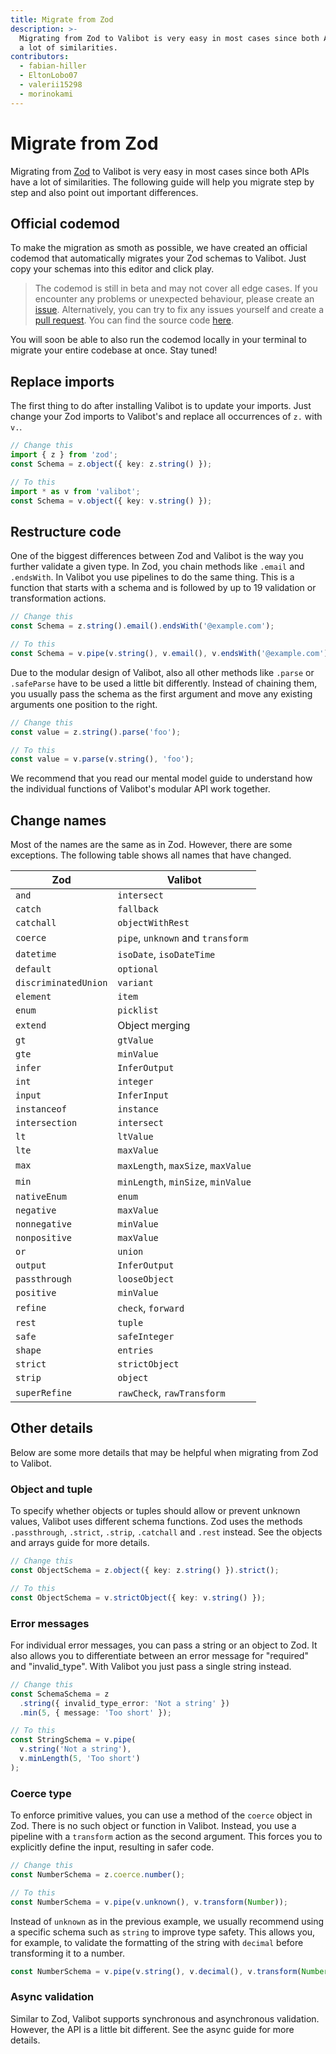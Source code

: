 ```yaml
---
title: Migrate from Zod
description: >-
  Migrating from Zod to Valibot is very easy in most cases since both APIs have
  a lot of similarities.
contributors:
  - fabian-hiller
  - EltonLobo07
  - valerii15298
  - morinokami
---
```



# Migrate from Zod

Migrating from [Zod](https://zod.dev/) to Valibot is very easy in most cases since both APIs have a lot of similarities. The following guide will help you migrate step by step and also point out important differences.

## Official codemod

To make the migration as smoth as possible, we have created an official codemod that automatically migrates your Zod schemas to Valibot. Just copy your schemas into this editor and click play.

> The codemod is still in beta and may not cover all edge cases. If you encounter any problems or unexpected behaviour, please create an [issue](https://github.com/fabian-hiller/valibot/issues/new). Alternatively, you can try to fix any issues yourself and create a [pull request](https://github.com/fabian-hiller/valibot/pulls). You can find the source code [here](https://github.com/fabian-hiller/valibot/tree/main/codemod/zod-to-valibot).

<CodemodEditor />

You will soon be able to also run the codemod locally in your terminal to migrate your entire codebase at once. Stay tuned!

## Replace imports

The first thing to do after <Link href="../installation/">installing</Link> Valibot is to update your imports. Just change your Zod imports to Valibot's and replace all occurrences of `z.` with `v.`.

```ts
// Change this
import { z } from 'zod';
const Schema = z.object({ key: z.string() });

// To this
import * as v from 'valibot';
const Schema = v.object({ key: v.string() });
```

## Restructure code

One of the biggest differences between Zod and Valibot is the way you further validate a given type. In Zod, you chain methods like `.email` and `.endsWith`. In Valibot you use <Link href="../pipelines/">pipelines</Link> to do the same thing. This is a function that starts with a schema and is followed by up to 19 validation or transformation actions.

```ts
// Change this
const Schema = z.string().email().endsWith('@example.com');

// To this
const Schema = v.pipe(v.string(), v.email(), v.endsWith('@example.com'));
```

Due to the modular design of Valibot, also all other methods like `.parse` or `.safeParse` have to be used a little bit differently. Instead of chaining them, you usually pass the schema as the first argument and move any existing arguments one position to the right.

```ts
// Change this
const value = z.string().parse('foo');

// To this
const value = v.parse(v.string(), 'foo');
```

We recommend that you read our <Link href="../mental-model/">mental model</Link> guide to understand how the individual functions of Valibot's modular API work together.

## Change names

Most of the names are the same as in Zod. However, there are some exceptions. The following table shows all names that have changed.

| Zod                  | Valibot                                                                                                                                     |
| -------------------- | ------------------------------------------------------------------------------------------------------------------------------------------- |
| `and`                | <Link href="/api/intersect/">`intersect`</Link>                                                                                             |
| `catch`              | <Link href="/api/fallback/">`fallback`</Link>                                                                                               |
| `catchall`           | <Link href="/api/objectWithRest/">`objectWithRest`</Link>                                                                                   |
| `coerce`             | <Link href="/api/pipe/">`pipe`</Link>, <Link href="/api/unknown/">`unknown`</Link> and <Link href="/api/transform/">`transform`</Link>      |
| `datetime`           | <Link href="/api/isoDate/">`isoDate`</Link>, <Link href="/api/isoDateTime/">`isoDateTime`</Link>                                            |
| `default`            | <Link href="/api/optional/">`optional`</Link>                                                                                               |
| `discriminatedUnion` | <Link href="/api/variant/">`variant`</Link>                                                                                                 |
| `element`            | `item`                                                                                                                                      |
| `enum`               | <Link href="/api/picklist/">`picklist`</Link>                                                                                               |
| `extend`             | <Link href="../intersections/#merge-objects">Object merging</Link>                                                                          |
| `gt`                 | <Link href="/api/gtValue/">`gtValue`</Link>                                                                                                 |
| `gte`                | <Link href="/api/minValue/">`minValue`</Link>                                                                                               |
| `infer`              | <Link href="/api/InferOutput/">`InferOutput`</Link>                                                                                         |
| `int`                | <Link href="/api/integer/">`integer`</Link>                                                                                                 |
| `input`              | <Link href="/api/InferInput/">`InferInput`</Link>                                                                                           |
| `instanceof`         | <Link href="/api/instance/">`instance`</Link>                                                                                               |
| `intersection`       | <Link href="/api/intersect/">`intersect`</Link>                                                                                             |
| `lt`                 | <Link href="/api/ltValue/">`ltValue`</Link>                                                                                                 |
| `lte`                | <Link href="/api/maxValue/">`maxValue`</Link>                                                                                               |
| `max`                | <Link href="/api/maxLength/">`maxLength`</Link>, <Link href="/api/maxSize/">`maxSize`</Link>, <Link href="/api/maxValue/">`maxValue`</Link> |
| `min`                | <Link href="/api/minLength/">`minLength`</Link>, <Link href="/api/minSize/">`minSize`</Link>, <Link href="/api/minValue/">`minValue`</Link> |
| `nativeEnum`         | <Link href="/api/enum/">`enum`</Link>                                                                                                       |
| `negative`           | <Link href="/api/maxValue/">`maxValue`</Link>                                                                                               |
| `nonnegative`        | <Link href="/api/minValue/">`minValue`</Link>                                                                                               |
| `nonpositive`        | <Link href="/api/maxValue/">`maxValue`</Link>                                                                                               |
| `or`                 | <Link href="/api/union/">`union`</Link>                                                                                                     |
| `output`             | <Link href="/api/InferOutput/">`InferOutput`</Link>                                                                                         |
| `passthrough`        | <Link href="/api/looseObject/">`looseObject`</Link>                                                                                         |
| `positive`           | <Link href="/api/minValue/">`minValue`</Link>                                                                                               |
| `refine`             | <Link href="/api/check/">`check`</Link>, <Link href="/api/forward/">`forward`</Link>                                                        |
| `rest`               | <Link href="/api/tuple/">`tuple`</Link>                                                                                                     |
| `safe`               | <Link href="/api/safeInteger/">`safeInteger`</Link>                                                                                         |
| `shape`              | `entries`                                                                                                                                   |
| `strict`             | <Link href="/api/strictObject/">`strictObject`</Link>                                                                                       |
| `strip`              | <Link href="/api/object/">`object`</Link>                                                                                                   |
| `superRefine`        | <Link href="/api/rawCheck/">`rawCheck`</Link>, <Link href="/api/rawTransform/">`rawTransform`</Link>                                        |

## Other details

Below are some more details that may be helpful when migrating from Zod to Valibot.

### Object and tuple

To specify whether objects or tuples should allow or prevent unknown values, Valibot uses different schema functions. Zod uses the methods `.passthrough`, `.strict`, `.strip`, `.catchall` and `.rest` instead. See the <Link href="../objects/">objects</Link> and <Link href="../arrays/">arrays</Link> guide for more details.

```ts
// Change this
const ObjectSchema = z.object({ key: z.string() }).strict();

// To this
const ObjectSchema = v.strictObject({ key: v.string() });
```

### Error messages

For individual error messages, you can pass a string or an object to Zod. It also allows you to differentiate between an error message for "required" and "invalid_type". With Valibot you just pass a single string instead.

```ts
// Change this
const SchemaSchema = z
  .string({ invalid_type_error: 'Not a string' })
  .min(5, { message: 'Too short' });

// To this
const StringSchema = v.pipe(
  v.string('Not a string'),
  v.minLength(5, 'Too short')
);
```

### Coerce type

To enforce primitive values, you can use a method of the `coerce` object in Zod. There is no such object or function in Valibot. Instead, you use a pipeline with a <Link href="/api/transform/">`transform`</Link> action as the second argument. This forces you to explicitly define the input, resulting in safer code.

```ts
// Change this
const NumberSchema = z.coerce.number();

// To this
const NumberSchema = v.pipe(v.unknown(), v.transform(Number));
```

Instead of <Link href="/api/unknown/">`unknown`</Link> as in the previous example, we usually recommend using a specific schema such as <Link href="/api/string/">`string`</Link> to improve type safety. This allows you, for example, to validate the formatting of the string with <Link href="/api/decimal/">`decimal`</Link> before transforming it to a number.

```ts
const NumberSchema = v.pipe(v.string(), v.decimal(), v.transform(Number));
```

### Async validation

Similar to Zod, Valibot supports synchronous and asynchronous validation. However, the API is a little bit different. See the <Link href="../async-validation/">async guide</Link> for more details.
